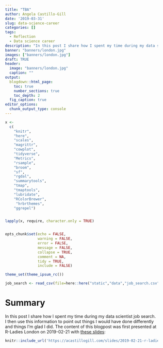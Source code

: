 ```yaml
---
title: "TBA"
author: Angela Castillo-Gill
date: '2019-03-31'
slug: data-science-career
categories: []
tags: 
  - Reflection
  - Data science career
description: "In this post I share how I spent my time during my data scientist job search. I then use this information to point out things I would have done differently and things I'm glad I did. The content of this blogpost was first presented at R-Ladies London on 2019-02-21."
banner: "banners/london.jpg"
images: ["banners/london.jpg"]
draft: TRUE
header: 
  image: "banners/london.jpg"
  caption: ""
output:
  blogdown::html_page:
    toc: true
    number_sections: true
    toc_depth: 2
  fig_caption: true
editor_options: 
  chunk_output_type: console
---
```


```r
x <-
  c(
    "knitr",
    "here",
    "scales",
    "magrittr",
    "cowplot",
    "tidyverse",
    "Metrics",
    "rsample",
    "broom",
    "sf",
    "rgdal",
    "summarytools",
    "tmap",
    "tmaptools",
    "lubridate",
    "RColorBrewer",
     "hrbrthemes",
    "ggrepel")


lapply(x, require, character.only = TRUE)


opts_chunk$set(echo = FALSE,
               warning = FALSE,
               error = FALSE,
               message = FALSE,
               collapse = TRUE,
               comment = NA,
               tidy = TRUE,
               include = FALSE)

theme_set(theme_ipsum_rc())

job_search <- read_csv(file=here::here("static","data","job_search.csv"))


```


# Summary

In this post I share how I spent my time during my data scientist job search. I then use this information to point out things I would have done differently and things I'm glad I did. The content of this blogpost was first presented at R-Ladies London on 2019-02-21 with [these slides](https://acastillogill.com/slides/2019-02-21-r-ladies-data-science-interviews-presentation.html#1): 

```r
knitr::include_url('https://acastillogill.com/slides/2019-02-21-r-ladies-data-science-interviews-presentation.html#1')
```


